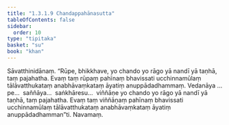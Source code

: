 ```yaml
---
title: "1.3.1.9 Chandappahānasutta"
tableOfContents: false
sidebar:
  order: 10
type: "tipitaka"
basket: "su"
book: "khan"
---
```



<DynamicBreadcrumb />

<Division number="111" book="khan" bookNo="13" page="131">

<Paragraph number="674" book="khan">
Sāvatthinidānaṃ. “Rūpe, bhikkhave, yo chando yo rāgo yā nandī yā taṇhā, taṃ pajahatha. Evaṃ taṃ rūpaṃ pahīnaṃ bhavissati ucchinnamūlaṃ tālāvatthukataṃ anabhāvaṃkataṃ āyatiṃ anuppādadhammaṃ. Vedanāya …pe…  saññāya…  saṅkhāresu…  viññāṇe yo chando yo rāgo yā nandī yā taṇhā, taṃ pajahatha. Evaṃ taṃ viññāṇaṃ pahīnaṃ bhavissati ucchinnamūlaṃ tālāvatthukataṃ anabhāvaṃkataṃ āyatiṃ anuppādadhamman”ti.

</Paragraph>
</Division>

<Paragraph number="675" type="center" book="khan">
Navamaṃ.
</Paragraph>